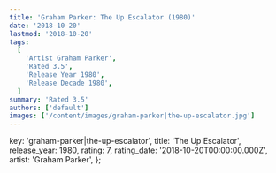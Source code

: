 ```yaml
---
title: 'Graham Parker: The Up Escalator (1980)'
date: '2018-10-20'
lastmod: '2018-10-20'
tags:
  [
    'Artist Graham Parker',
    'Rated 3.5',
    'Release Year 1980',
    'Release Decade 1980',
  ]
summary: 'Rated 3.5'
authors: ['default']
images: ['/content/images/graham-parker|the-up-escalator.jpg']
---
```


  key: 'graham-parker|the-up-escalator',
  title: 'The Up Escalator',
  release_year: 1980,
  rating: 7,
  rating_date: '2018-10-20T00:00:00.000Z',
  artist: 'Graham Parker',
};

<MusicRating data={data} />
